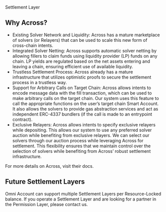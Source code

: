 Settlement Layer 

## Why Across?

- Existing Solver Network and Liquidity: Across has a mature marketplace of solvers (or Relayers) that can be used to scale this new form of cross-chain intents.
- Integrated Solver Netting: Across supports automatic solver netting by allowing fillers to claim funds using liquidity provider (LP) funds on any chain. LP yields are regulated based on the net assets entering and leaving a chain, ensuring efficient use of available liquidity.
- Trustless Settlement Process: Across already has a mature infrastructure that utilizes optimistic proofs to secure the settlement process in a trustless way. 
- Support for Arbitrary Calls on Target Chain: Across allows intents to encode message data with the fill transaction, which can be used to make arbitrary calls on the target chain. Our system uses this feature to call the appropriate functions on the user’s target chain Smart Account. It also allows the solvers to provide gas abstraction services and act as independent ERC-4337 bundlers (if the call is made to an entrypoint contract). 
- Exclusive Relayers: Across allows intents to specify exclusive relayers while depositing. This allows our system to use any preferred solver auction while benefiting from exclusive relayers. We can select our solvers through our auction process while leveraging Across for settlement. This flexibility ensures that we maintain control over the selection of solvers while benefiting from Across’ robust settlement infrastructure.

For more details on Across, visit their docs.

## Future Settlement Layers

Omni Account can support multiple Settlement Layers per Resource-Locked balance. If you operate a Settlement Layer and are looking for a partner in the Permission Layer, please contact us. 
